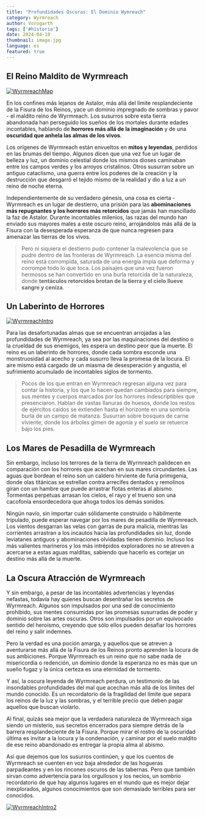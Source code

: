 ```yaml
---
title: "Profundidades Oscuras: El Dominio Wymreach"
category: Wyrmreach
author: Vorogarth
tags: ['#historia']
date: 2024-04-10
thumbnail: image.jpg
language: es
featured: true
---
```


## El Reino Maldito de Wyrmreach

[![WyrmreachMap](https://i.imgur.com/2IszP7p.png)](https://i.imgur.com/2IszP7p.png)

En los confines más lejanos de Astalor, más allá del límite resplandeciente de la Fisura de los Reinos, yace un dominio impregnado de sombras y pavor - el maldito reino de Wyrmreach. Los susurros sobre esta tierra abandonada han perseguido los sueños de los mortales durante edades incontables, hablando de **horrores más allá de la imaginación** y de una **oscuridad que anhela las almas de los vivos**.

Los orígenes de Wyrmreach están envueltos en **mitos y leyendas**, perdidos en las brumas del tiempo. Algunos dicen que una vez fue un lugar de belleza y luz, un dominio celestial donde los mismos dioses caminaban entre los campos verdes y los arroyos cristalinos. Otros susurran sobre un antiguo cataclismo, una guerra entre los poderes de la creación y la destrucción que desgarró el tejido mismo de la realidad y dio a luz a un reino de noche eterna.

Independientemente de su verdadero génesis, una cosa es cierta - Wyrmreach es un lugar de destierro, una prisión para las **abominaciones más repugnantes y los horrores más retorcidos** que jamás han mancillado la faz de Astalor. Durante incontables milenios, las razas del mundo han enviado sus mayores males a este oscuro reino, arrojándolos más allá de la Fisura con la desesperada esperanza de que nunca regresen para amenazar las tierras de los vivos.

> Pero ni siquiera el destierro pudo contener la malevolencia que se pudre dentro de las fronteras de Wyrmreach. La esencia misma del reino está corrompida, saturada de una energía impía que deforma y corrompe todo lo que toca. Los paisajes que una vez fueron hermosos se han convertido en una burla retorcida de la naturaleza, donde **tentáculos retorcidos brotan de la tierra y el cielo llueve sangre y ceniza**.

## Un Laberinto de Horrores

[![WyrmreachIntro](https://i.imgur.com/OeEFvJy.png)](https://i.imgur.com/OeEFvJy.png)

Para las desafortunadas almas que se encuentran arrojadas a las profundidades de Wyrmreach, ya sea por las maquinaciones del destino o la crueldad de sus enemigos, les espera un destino peor que la muerte. El reino es un laberinto de horrores, donde cada sombra esconde una monstruosidad al acecho y cada susurro lleva la promesa de la locura. El aire mismo está cargado de un miasma de desesperación y angustia, el sufrimiento acumulado de incontables siglos de tormento.

> Pocos de los que entran en Wyrmreach regresan alguna vez para contar la historia, y los que lo hacen quedan cambiados para siempre, sus mentes y cuerpos marcados por los horrores indescriptibles que presenciaron. Hablan de vastas llanuras de huesos, donde los restos de ejércitos caídos se extienden hasta el horizonte en una sombría burla de un campo de matanza. Susurran sobre bosques de carne viviente, donde los árboles gimen de agonía y el suelo se retuerce bajo los pies.

## Los Mares de Pesadilla de Wyrmreach

Sin embargo, incluso los terrores de la tierra de Wyrmreach palidecen en comparación con los horrores que acechan en sus mares circundantes. Las aguas que bordean el reino son un caldero hirviente de furia primigenia, donde olas titánicas se estrellan contra arrecifes dentados y remolinos giran con un hambre que puede arrastrar flotas enteras al abismo. Tormentas perpetuas arrasan los cielos, el rayo y el trueno son una cacofonía ensordecedora que ahoga todos los demás sonidos.

Ningún navío, sin importar cuán sólidamente construido o hábilmente tripulado, puede esperar navegar por los mares de pesadilla de Wyrmreach. Los vientos desgarran las velas con garras de pura malicia, mientras las corrientes arrastran a los incautos hacia las profundidades sin luz, donde leviatanes antiguos y abominaciones olvidadas tienen dominio. Incluso los más valientes marineros y los más intrépidos exploradores no se atreven a acercarse a estas aguas malditas, sabiendo que hacerlo es cortejar un destino más allá de la muerte.

## La Oscura Atracción de Wyrmreach

Y sin embargo, a pesar de las incontables advertencias y leyendas nefastas, todavía hay quienes buscan desentrañar los secretos de Wyrmreach. Algunos son impulsados por una sed de conocimiento prohibido, sus mentes consumidas por las promesas susurradas de poder y dominio sobre las artes oscuras. Otros son impulsados por un equivocado sentido del heroísmo, creyendo que sólo ellos pueden desafiar los horrores del reino y salir indemnes.

Pero la verdad es una poción amarga, y aquellos que se atreven a aventurarse más allá de la Fisura de los Reinos pronto aprenden la locura de sus ambiciones. Porque Wyrmreach es un reino que no sabe nada de misericordia o redención, un dominio donde la esperanza no es más que un sueño fugaz y la única certeza es una eternidad de tormento.

Y así, la oscura leyenda de Wyrmreach perdura, un testimonio de las insondables profundidades del mal que acechan más allá de los límites del mundo conocido. Es un recordatorio de la fragilidad del límite que separa los reinos de la luz y las sombras, y el terrible precio que deben pagar aquellos que buscan violarlo.

Al final, quizás sea mejor que la verdadera naturaleza de Wyrmreach siga siendo un misterio, sus secretos encerrados para siempre detrás de la barrera resplandeciente de la Fisura. Porque mirar el rostro de la oscuridad última es invitar a la locura y la condenación, y caminar por el suelo maldito de ese reino abandonado es entregar la propia alma al abismo.

Así que dejemos que los susurros continúen, y que los cuentos de Wyrmreach se cuenten en voz baja alrededor de las hogueras parpadeantes y en los rincones oscuros de las tabernas. Pero que también sirvan como advertencia para los orgullosos y los necios, un sombrío recordatorio de que hay algunos lugares en el mundo que es mejor dejar inexplorados, algunos conocimientos que son demasiado terribles para ser conocidos.

[![WyrmreachIntro2](https://i.imgur.com/wDRiXl0.png)](https://i.imgur.com/wDRiXl0.png)